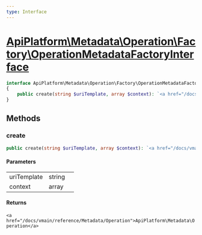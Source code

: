 ```yaml
---
type: Interface
---
```


# [ApiPlatform\Metadata\Operation\Factory\OperationMetadataFactoryInterface](/docs/vmain/reference/Metadata/Operation/Factory/OperationMetadataFactoryInterface)



```php
interface ApiPlatform\Metadata\Operation\Factory\OperationMetadataFactoryInterface
{
    public create(string $uriTemplate, array $context): `<a href="/docs/vmain/reference/Metadata/Operation">ApiPlatform\Metadata\Operation</a>`
}
```
## Methods

### create



```php
public create(string $uriTemplate, array $context): `<a href="/docs/vmain/reference/Metadata/Operation">ApiPlatform\Metadata\Operation</a>`
```

#### Parameters

<table><tbody>
<tr><td>uriTemplate</td><td>string</td><td></td></tr><tr><td>context</td><td>array</td><td></td></tr>
</tbody>
</table>

#### Returns

`<a href="/docs/vmain/reference/Metadata/Operation">ApiPlatform\Metadata\Operation</a>`
